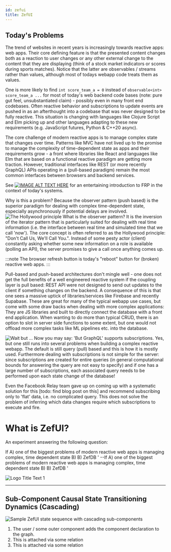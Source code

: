 ```yaml
---
id: zefui
title: ZefUI
---
```


## Today's Problems

The trend of websites in recent years is increasingly towards reactive apps: web apps. Their core defining feature is that the presented content changes both as a reaction to user changes or any other external change to the content that they are displaying (think of a stock market indicators or scores during sports matches). Notice that the latter are observables / streams rather than values, although most of todays webapp code treats them as values.

One is more likely to find `int score_team_a = 0` instead of `observable<int> score_team_a ...` for most of today's web backend code bases (note: pure gut feel, unsubstantiated claim) - possibly even in many front end codebases. Often reactive behavior and subscriptions to update events are pushed in as an afterthought into a codebase that was never designed to be fully reactive. This situation is changing with languages like Clojure Script and Elm picking up and other languages adapting to these new requirements (e.g. JavaScript futures, Python & C++20 async).

The core challenge of modern reactive apps is to manage complex state that changes over time. Patterns like MVC have not lived up to the promise to manage the complexity of time-dependent state as apps and their requirements grow - a front where libraries like React and languages like Elm that are based on a functional reactive paradigm are getting more traction. However, traditional interfaces like REST (or more recently GraphQL) APIs operating in a (pull-based paradigm) remain the most common interfaces between browsers and backend services.

See
[![IMAGE ALT TEXT HERE](https://img.youtube.com/vi/QCBXt6ixnLE/0.jpg)](https://www.youtube.com/watch?v=QCBXt6ixnLE)
for an entertaining introduction to FRP in the context of today's systems.

Why is this a problem? Because the observer pattern (push based) is the superior paradigm for dealing with complex time-dependent state, especially asynchronously if potential delays are involved.
![](observer_pattern.png "The Hollywood principle")
What is the observer pattern? It is the inversion of the iterator pattern that is particularly suited for dealing with real time information (i.e. the interface between real time and simulated time that we call 'now'). The core concept is often referred to as the Hollywood principle: "Don't Call Us, We'll Call You.". Instead of some pesty actor (client) constantly asking whether some new information on a role is available (polling an API), the server promises to give a call once anything comes up.

:::note
The browser refresh button is today's "reboot" button for (broken) reactive web apps.
:::

Pull-based and push-based architectures don't mingle well - one does not get the full benefits of a well engineered reactive system if the coupling layer is pull based: REST API were not designed to send out updates to the client if something changes on the backend. A consequence of this is that one sees a massive uptick of libraries/services like Firebase and recently Supabase. These are great for many of the typical webapp use cases, but come with some draw backs when dealing with more complex applications: They are JS libraries and built to directly connect the database with a front end application. When wanting to do more than typical CRUD, there is an option to slot in server side functions to some extent, but one would not offload more complex tasks like ML pipelines etc. into the database.

![](wait_but.png "Wait but ...")
Now you may say: 'But GraphQL' supports subscriptions. Yes, but one still runs into several problems when building a complex reactive webapp. The default is still query (pull) based and this is how it is mostly used. Furthermore dealing with subscriptions is not simple for the server: since subscriptions are created for entire queries (in general computational bounds for answering the query are not easy to specify) and if one has a large number of subscriptions, each associated query needs to be performed upon each state change of the database!

Even the Facebook Relay team gave up on coming up with a systematic solution for this [todo: find blog post on this] and recommend subscribing only to 'flat' data, i.e. no complicated query. This does not solve the problem of inferring which data changes require which subscriptions to execute and fire.

# What is ZefUI?

An experiment answering the following question:

If A) one of the biggest problems of modern reactive web apps is managing complex, time dependent state B) B) ZefDB '
--If A) one of the biggest problems of modern reactive web apps is managing complex, time dependent state B) B) ZefDB '

![](zefui_composition.png "Logo Title Text 1")

---

## Sub-Component Causal State Transitioning Dynamics (Cascading)

![](zefui_state_transitions.png "Sample ZefUI state sequence with cascading sub-components")

1. The user / some outer component adds the component declaration to the graph.
1. This is attached via some relation
1. This is attached via some relation
